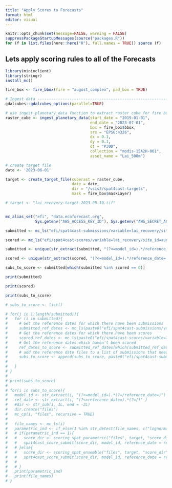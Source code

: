 ```yaml
---
title: "Apply Scores to Forecasts"
format: html
editor: visual
---
```


```r
knitr::opts_chunk$set(message=FALSE, warning = FALSE)
suppressPackageStartupMessages(source("packages.R"))
for (f in list.files(here::here("R"), full.names = TRUE)) source (f)
```

## Lets apply scoring rules to all of the Forecasts

```r
library(minioclient)
library(stringr)
install_mc()

fire_box <- fire_bbox(fire = "august_complex", pad_box = TRUE)

# Ingest data ------------------------------------------------------------
gdalcubes::gdalcubes_options(parallel=TRUE)

# use ingest_planetary_data function to extract raster cube for fire bounding box between Jan 1 2002 and July 1 2023.
raster_cube <- ingest_planetary_data(start_date = "2019-01-01", 
                                     end_date = "2023-07-01", 
                                     box = fire_box$bbox,
                                     srs = "EPSG:4326",
                                     dx = 0.1, 
                                     dy = 0.1, 
                                     dt = "P30D",
                                     collection = "modis-15A2H-061",
                                     asset_name = "Lai_500m")

# create target file
date <- '2023-06-01'

target <- create_target_file(cuberast = raster_cube,
                             date = date,
                             dir = "/vsis3/spat4cast-targets",
                             mask = fire_box$maskLayer)

# target <- "lai_recovery-target-2023-05-10.tif"


mc_alias_set("efi", "data.ecoforecast.org",
             Sys.getenv("AWS_ACCESS_KEY_ID"), Sys.getenv("AWS_SECRET_ACCESS_KEY"))

submitted <- mc_ls("efi/spat4cast-submissions/variable=lai_recovery/site_id=august_complex/", recursive = TRUE)

scored <- mc_ls("efi/spat4cast-scores/variable=lai_recovery/site_id=august_complex/", recursive = TRUE)

submitted <- unique(str_extract(submitted, "(?<=model_id=).*/reference_date=.*(?=/)"))

scored <- unique(str_extract(scored, "(?<=model_id=).*/reference_date=.*(?=/)"))

subs_to_score <- submitted[which(submitted %in% scored == 0)]

print(submitted)

print(scored)

print(subs_to_score)

# subs_to_score <- list()

# for(j in 1:length(submitted)){
#   for (i in submitted){
#     # Get the reference dates for which there have been submissions
#     submitted_ref_dates <- mc_ls(paste0("efi/spat4cast-submissions/variable=lai_recovery/site_id=august_complex/", i))
#     # Get the reference dates for which there have been scores
#     scored_ref_dates <- mc_ls(paste0("efi/spat4cast-scores/variable=lai_recovery/site_id=august_complex/", scored))
#     # Get the reference dates which haven't been scored
#     ref_dates_to_score <- submitted_ref_dates[which(submitted_ref_dates %in% scored_ref_dates == 0)]
#     # add the reference date files to a list of submissions that need to be scored.
#     subs_to_score <- append(subs_to_score, paste0("efi/spat4cast-submissions/variable=lai_recovery/site_id=august_complex/", i,  ref_dates_to_score))
#     
#   }
# }
# 
# print(subs_to_score)
# 
# for(i in subs_to_score){
#   model_id <- str_extract(i, "(?<=model_id=).*(?=/reference_date=)")
#   ref_date <- str_extract(i, "(?<=reference_date=).*(?=/)" )
#   #dir <- str_sub(i, 1L, end = -2L)
#   dir.create("files")
#   mc_cp(i, "files", recursive = TRUE)
#   
#   file_names <- mc_ls(i)
#   parametric_ind <- if_else(1 %in% str_detect(file_names, c("lognormal|normal|bernoulli|beta|uniform|gamma|logistic|exponential|poisson")) == TRUE, 1, 0)
#   # if(parametric_ind == 1){
#   #   score_dir <- scoring_spat_parametric("files", target, "score_dir")
#   #   spat4cast_score_submit(score_dir, model_id, reference_date = ref_date)
#   # }else{
#   #   score_dir <- scoring_spat_ensemble("files", target, "score_dir")
#   #   spat4cast_score_submit(score_dir, model_id, reference_date = ref_date)
#   #   
#   # }
#   print(parametric_ind)
#   print(file_names)
# }

```
